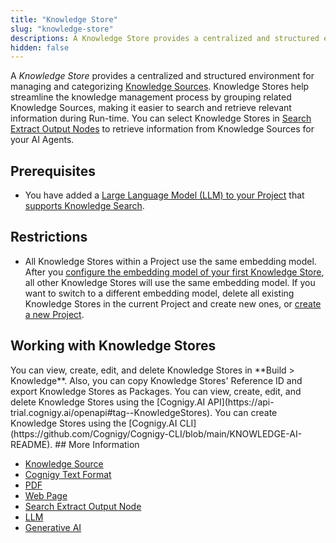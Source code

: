 ```yaml
---
title: "Knowledge Store"
slug: "knowledge-store"
descriptions: A Knowledge Store provides a centralized and structured environment for managing and categorizing Knowledge Sources. Knowledge Stores help streamline the knowledge management process by grouping related Knowledge Sources, making it easier to search and retrieve relevant information during Run-time.
hidden: false
---
```


A _Knowledge Store_ provides a centralized and structured environment for managing and categorizing [Knowledge Sources](/ai/agents/develop/knowledge-ai/knowledge-source/overview). Knowledge Stores help streamline the knowledge management process by grouping related Knowledge Sources, making it easier to search and retrieve relevant information during Run-time. You can select Knowledge Stores in [Search Extract Output Nodes](/ai/agents/develop/node-reference/other-nodes/search-extract-output) to retrieve information from Knowledge Sources for your AI Agents.

## Prerequisites

- You have added a [Large Language Model (LLM) to your Project](/ai/agents/develop/gen-ai-and-llms/providers/all-providers) that [supports Knowledge Search](/ai/agents/develop/gen-ai-and-llms/model-support-by-feature).

## Restrictions

- All Knowledge Stores within a Project use the same embedding model. After you [configure the embedding model of your first Knowledge Store](/ai/agents/develop/knowledge-ai/overview), all other Knowledge Stores will use the same embedding model. If you want to switch to a different embedding model, delete all existing Knowledge Stores in the current Project and create new ones, or [create a new Project](/ai/agents/develop/projects-and-flows/projects).

## Working with Knowledge Stores

<Tabs>
  <Tab title="GUI">
        You can view, create, edit, and delete Knowledge Stores in **Build > Knowledge**. Also, you can copy Knowledge Stores' Reference ID and export Knowledge Stores as Packages.
  </Tab>
  <Tab title="API">
        You can view, create, edit, and delete Knowledge Stores using the [Cognigy.AI API](https://api-trial.cognigy.ai/openapi#tag--KnowledgeStores).
  </Tab>
  <Tab title="CLI">
        You can create Knowledge Stores using the [Cognigy.AI CLI](https://github.com/Cognigy/Cognigy-CLI/blob/main/KNOWLEDGE-AI-README).
  </Tab>
</Tabs>
## More Information

- [Knowledge Source](/ai/agents/develop/knowledge-ai/knowledge-source/overview)
- [Cognigy Text Format](/ai/agents/develop/knowledge-ai/knowledge-source/text-formats/ctxt)
- [PDF](/ai/agents/develop/knowledge-ai/knowledge-source/text-formats/pdf)
- [Web Page](/ai/agents/develop/knowledge-ai/knowledge-source/text-formats/web-page)
- [Search Extract Output Node](/ai/agents/develop/node-reference/other-nodes/search-extract-output)
- [LLM](/ai/agents/develop/gen-ai-and-llms/llms)
- [Generative AI](/ai/agents/develop/gen-ai-and-llms/generative-ai)

